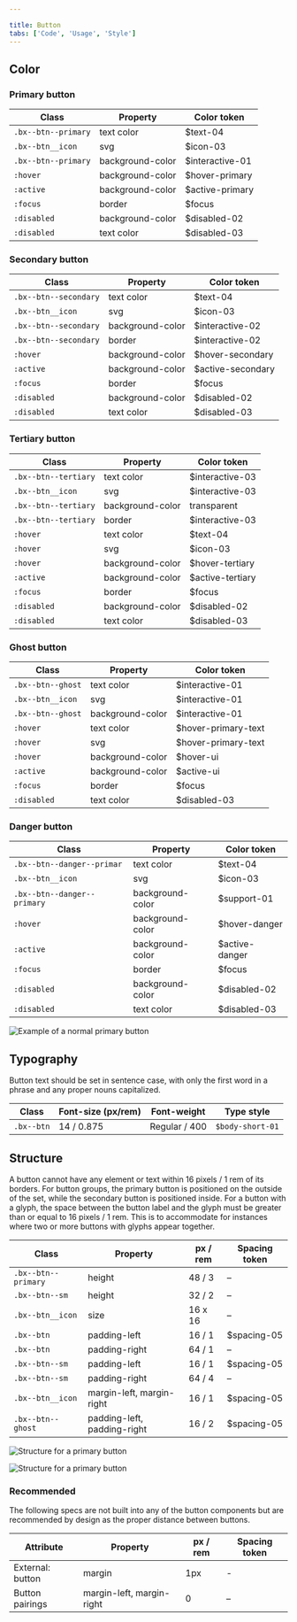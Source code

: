 ```yaml
---

title: Button
tabs: ['Code', 'Usage', 'Style']
---
```


## Color

### Primary button

| Class                                                          | Property                 | Color token      |
| -------------------------------------------------------------- | ------------------------ | ---------------- |
| `.bx--btn--primary`                                            | text color               | $text-04        |
| `.bx--btn__icon`                                               | svg                      | $icon-03        |
| `.bx--btn--primary`                                            | background-color         | $interactive-01  |
| `:hover`                                                       | background-color         | $hover-primary   |
| `:active`                                                      | background-color         | $active-primary  |
| `:focus`                                                       | border                   | $focus           |
| `:disabled`                                                    | background-color         | $disabled-02        |
| `:disabled`                                                    | text color               | $disabled-03        |

### Secondary button

| Class                                                          | Property                 | Color token      |
| -------------------------------------------------------------- | ------------------------ | ---------------- |
| `.bx--btn--secondary`                                          | text color               | $text-04        |
| `.bx--btn__icon`                                               | svg                      | $icon-03        |
| `.bx--btn--secondary`                                          | background-color         | $interactive-02  |
| `.bx--btn--secondary`                                          | border                   | $interactive-02  |
| `:hover`                                                       | background-color         | $hover-secondary |
| `:active`                                                      | background-color         | $active-secondary|
| `:focus`                                                       | border                   | $focus           |
| `:disabled`                                                    | background-color         | $disabled-02        |
| `:disabled`                                                    | text color               | $disabled-03        |

### Tertiary button

| Class                                                          | Property                 | Color token      |
| -------------------------------------------------------------- | ------------------------ | ---------------- |
| `.bx--btn--tertiary`                                           | text color               | $interactive-03  |
| `.bx--btn__icon`                                               | svg                      | $interactive-03  |
| `.bx--btn--tertiary`                                           | background-color         | transparent      |
| `.bx--btn--tertiary`                                           | border                   | $interactive-03  |
| `:hover`                                                       | text color               | $text-04         |
| `:hover`                                                       | svg                      | $icon-03         |
| `:hover`                                                       | background-color         | $hover-tertiary  |
| `:active`                                                      | background-color         | $active-tertiary |
| `:focus`                                                       | border                   | $focus           |
| `:disabled`                                                    | background-color         | $disabled-02     |
| `:disabled`                                                    | text color               | $disabled-03     |

### Ghost button

| Class                                                          | Property                 | Color token      |
| -------------------------------------------------------------- | ------------------------ | ---------------- |
| `.bx--btn--ghost`                                              | text color               | $interactive-01  |
| `.bx--btn__icon`                                               | svg                      | $interactive-01  |
| `.bx--btn--ghost`                                              | background-color         | $interactive-01  |
| `:hover`                                                       | text color               | $hover-primary-text |
| `:hover`                                                       | svg                      | $hover-primary-text |
| `:hover`                                                       | background-color         | $hover-ui        |
| `:active`                                                      | background-color         | $active-ui |
| `:focus`                                                       | border                   | $focus           |
| `:disabled`                                                    | text color               | $disabled-03     |

### Danger button

| Class                                                          | Property                 | Color token      |
| -------------------------------------------------------------- | ------------------------ | ---------------- |
| `.bx--btn--danger--primar`                                     | text color               | $text-04         |
| `.bx--btn__icon`                                               | svg                      | $icon-03         |
| `.bx--btn--danger--primary`                                    | background-color         | $support-01      |
| `:hover`                                                       | background-color         | $hover-danger    |
| `:active`                                                      | background-color         | $active-danger   |
| `:focus`                                                       | border                   | $focus           |
| `:disabled`                                                    | background-color         | $disabled-02     |
| `:disabled`                                                    | text color               | $disabled-03     |


<ImageComponent fixed="default" caption="Primary, secondary, and ghost button state examples">

![Example of a normal primary button](images/button-style-1.png)

</ImageComponent>

## Typography

Button text should be set in sentence case, with only the first word in a phrase and any proper nouns capitalized.

| Class      | Font-size (px/rem) | Font-weight     | Type style       |
| ---------- | ------------------ | --------------- | ---------------- |
| `.bx--btn` | 14 / 0.875         | Regular / 400 | `$body-short-01` |

## Structure

A button cannot have any element or text within 16 pixels / 1 rem of its borders. For button groups, the primary button is positioned on the outside of the set, while the secondary button is positioned inside. For a button with a glyph, the space between the button label and the glyph must be greater than or equal to 16 pixels / 1 rem. This is to accommodate for instances where two or more buttons with glyphs appear together.

| Class                            | Property                    | px / rem | Spacing token |
| -------------------------------- | --------------------------- | -------- | ------------- |
| `.bx--btn--primary`              | height                      | 48 / 3   | –  |
| `.bx--btn--sm`                   | height                      | 32 / 2   | –  |
| `.bx--btn__icon`                 | size                        | 16 x 16  | –  |
| `.bx--btn`                       | padding-left                | 16 / 1   | $spacing-05   |
| `.bx--btn`                       | padding-right               | 64 / 1   | –  |
| `.bx--btn--sm`                   | padding-left                | 16 / 1   | $spacing-05   |
| `.bx--btn--sm`                   | padding-right               | 64 / 4   | –  |
| `.bx--btn__icon`                 | margin-left, margin-right   | 16 / 1   | $spacing-05   |
| `.bx--btn--ghost`                | padding-left, padding-right | 16 / 2   | $spacing-05   |

<ImageComponent fixed="default" caption="Structure measurements for small and regular primary button | px / rem">

![Structure for a primary button](images/button-style-7.png)

</ImageComponent>

<ImageComponent fixed="default" caption="Spacing measurements for various button types | px / rem">

![Structure for a primary button](images/button-style-14.png)

</ImageComponent>

### Recommended

The following specs are not built into any of the button components but are recommended by design as the proper distance between buttons.

| Attribute        | Property                  | px / rem   | Spacing token |
| ---------------- | ------------------------- | ---------- | ------------- |
| External: button | margin                    | 1px        | -             |
| Button pairings  | margin-left, margin-right | 0          | –   |
